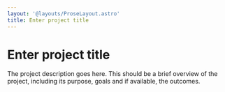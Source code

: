 ```yaml
---
layout: '@layouts/ProseLayout.astro'
title: Enter project title
---
```


# Enter project title

The project description goes here. This should be a brief overview of the project, including its purpose, goals and if available, the outcomes.
